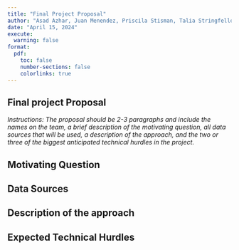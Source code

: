 ```yaml
---
title: "Final Project Proposal"
author: "Asad Azhar, Juan Menendez, Priscila Stisman, Talia Stringfellow" 
date: "April 15, 2024"
execute:
  warning: false
format:
  pdf:
    toc: false
    number-sections: false
    colorlinks: true
---
```


## Final project Proposal

*Instructions: The proposal should be 2-3 paragraphs and include the names on the team, a brief description of the motivating question, all data sources that will be used, a description of the approach, and the two or three of the biggest anticipated technical hurdles in the project.*

## Motivating Question

## Data Sources 

## Description of the approach 

## Expected Technical Hurdles 

